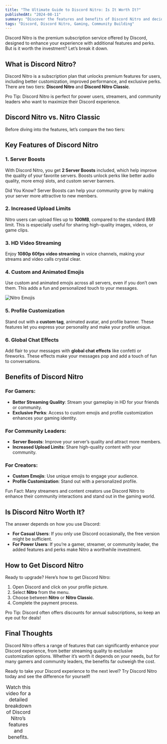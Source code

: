 ```yaml
---
title: "The Ultimate Guide to Discord Nitro: Is It Worth It?"
publishedAt: "2024-08-11"
summary: "Discover the features and benefits of Discord Nitro and decide if it’s worth the investment for your gaming or community needs."
tags: "Discord, Discord Nitro, Gaming, Community Building"
---
```


Discord Nitro is the premium subscription service offered by Discord, designed to enhance your experience with additional features and perks. But is it worth the investment? Let’s break it down.

## What is Discord Nitro?

Discord Nitro is a subscription plan that unlocks premium features for users, including better customization, improved performance, and exclusive perks. There are two tiers: **Discord Nitro** and **Discord Nitro Classic**.

<Callout emoji="💡">
  Pro Tip: Discord Nitro is perfect for power users, streamers, and community leaders who want to maximize their Discord experience.
</Callout>

## Discord Nitro vs. Nitro Classic

Before diving into the features, let’s compare the two tiers:

<Table
  data={{
    headers: ["Feature", "Nitro", "Nitro Classic"],
    rows: [
      ["Price", "$9.99/month", "$4.99/month"],
      ["Server Boosts", "2 included", "None"],
      ["Upload Limit", "100MB", "50MB"],
      ["HD Video Streaming", "Yes", "Yes"],
      ["Custom Emojis", "Use anywhere", "Use anywhere"],
      ["Animated Emojis", "Yes", "Yes"],
      ["Profile Customization", "Yes", "Yes"],
    ],
  }}
/>

## Key Features of Discord Nitro

### 1. **Server Boosts**
With Discord Nitro, you get **2 Server Boosts** included, which help improve the quality of your favorite servers. Boosts unlock perks like better audio quality, more emoji slots, and custom server banners.

<Callout emoji="🚀">
  Did You Know? Server Boosts can help your community grow by making your server more attractive to new members.
</Callout>

### 2. **Increased Upload Limits**
Nitro users can upload files up to **100MB**, compared to the standard 8MB limit. This is especially useful for sharing high-quality images, videos, or game clips.

### 3. **HD Video Streaming**
Enjoy **1080p 60fps video streaming** in voice channels, making your streams and video calls crystal clear.

### 4. **Custom and Animated Emojis**
Use custom and animated emojis across all servers, even if you don’t own them. This adds a fun and personalized touch to your messages.

<Image
  src="/photos/nitro-emojis.jpg"
  alt="Nitro Emojis"
  width={640}
  height={400}
/>

### 5. **Profile Customization**
Stand out with a **custom tag**, animated avatar, and profile banner. These features let you express your personality and make your profile unique.

### 6. **Global Chat Effects**
Add flair to your messages with **global chat effects** like confetti or fireworks. These effects make your messages pop and add a touch of fun to conversations.

## Benefits of Discord Nitro

### For Gamers:
- **Better Streaming Quality**: Stream your gameplay in HD for your friends or community.
- **Exclusive Perks**: Access to custom emojis and profile customization enhances your gaming identity.

### For Community Leaders:
- **Server Boosts**: Improve your server’s quality and attract more members.
- **Increased Upload Limits**: Share high-quality content with your community.

### For Creators:
- **Custom Emojis**: Use unique emojis to engage your audience.
- **Profile Customization**: Stand out with a personalized profile.

<Callout emoji="🎮">
  Fun Fact: Many streamers and content creators use Discord Nitro to enhance their community interactions and stand out in the gaming world.
</Callout>

## Is Discord Nitro Worth It?

The answer depends on how you use Discord:

- **For Casual Users**: If you only use Discord occasionally, the free version might be sufficient.
- **For Power Users**: If you’re a gamer, streamer, or community leader, the added features and perks make Nitro a worthwhile investment.

<YouTube videoId="wXhTHyIgQ_U" />

<Caption>
  Watch this video for a detailed breakdown of Discord Nitro’s features and benefits.
</Caption>

## How to Get Discord Nitro

Ready to upgrade? Here’s how to get Discord Nitro:

1. Open Discord and click on your profile picture.
2. Select **Nitro** from the menu.
3. Choose between **Nitro** or **Nitro Classic**.
4. Complete the payment process.

<Callout emoji="💳">
  Pro Tip: Discord often offers discounts for annual subscriptions, so keep an eye out for deals!
</Callout>

## Final Thoughts

Discord Nitro offers a range of features that can significantly enhance your Discord experience, from better streaming quality to exclusive customization options. Whether it’s worth it depends on your needs, but for many gamers and community leaders, the benefits far outweigh the cost.

<Callout emoji="🎉">
  Ready to take your Discord experience to the next level? Try Discord Nitro today and see the difference for yourself!
</Callout>
